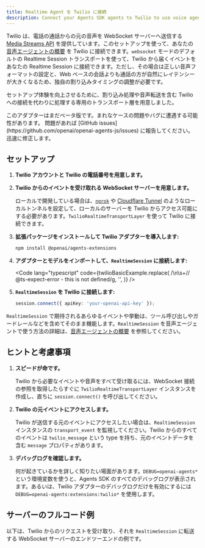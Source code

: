 ```yaml
---
title: Realtime Agent を Twilio に接続
description: Connect your Agents SDK agents to Twilio to use voice agents
---
```



Twilio は、電話の通話からの元の音声を WebSocket サーバーへ送信する [Media Streams API](https://www.twilio.com/docs/voice/media-streams) を提供しています。このセットアップを使って、あなたの [音声エージェントの概要](/openai-agents-js/ja/guides/voice-agents) を Twilio に接続できます。`websocket` モードのデフォルトの Realtime Session トランスポートを使って、Twilio から届くイベントをあなたの Realtime Session に接続できます。ただし、その場合は正しい音声フォーマットの設定と、Web ベースの会話よりも通話の方が自然にレイテンシーが大きくなるため、独自の割り込みタイミングの調整が必要です。

セットアップ体験を向上させるために、割り込み処理や音声転送を含む Twilio への接続を代わりに処理する専用のトランスポート層を用意しました。

<Aside type="caution">
  このアダプターはまだベータ版です。まれなケースの問題やバグに遭遇する可能性があります。
  問題があれば [GitHub
  issues](https://github.com/openai/openai-agents-js/issues)
  に報告してください。迅速に修正します。
</Aside>

## セットアップ

<Steps>

1. **Twilio アカウントと Twilio の電話番号を用意します。**

2. **Twilio からのイベントを受け取れる WebSocket サーバーを用意します。**

   ローカルで開発している場合は、[`ngrok`](https://ngrok.io/) や
   [Cloudflare Tunnel](https://developers.cloudflare.com/pages/how-to/preview-with-cloudflare-tunnel/)
   のようなローカルトンネルを設定して、ローカルのサーバーを Twilio からアクセス可能にする必要があります。`TwilioRealtimeTransportLayer`
   を使って Twilio に接続できます。

3. **拡張パッケージをインストールして Twilio アダプターを導入します:**

   ```bash
   npm install @openai/agents-extensions
   ```

4. **アダプターとモデルをインポートして、`RealtimeSession` に接続します:**

   <Code
     lang="typescript"
     code={twilioBasicExample.replace(
       /\n\s+\/\/ @ts-expect-error - this is not defined/g,
       '',
     )}
   />

5. **`RealtimeSession` を Twilio に接続します:**

   ```typescript
   session.connect({ apiKey: 'your-openai-api-key' });
   ```

</Steps>

`RealtimeSession` で期待されるあらゆるイベントや挙動は、ツール呼び出しやガードレールなどを含めてそのまま機能します。`RealtimeSession` を音声エージェントで使う方法の詳細は、[音声エージェントの概要](/openai-agents-js/ja/guides/voice-agents) を参照してください。

## ヒントと考慮事項

1. **スピードが命です。**

   Twilio から必要なイベントや音声をすべて受け取るには、WebSocket 接続の参照を取得したらすぐに
   `TwilioRealtimeTransportLayer` インスタンスを作成し、直ちに `session.connect()` を呼び出してください。

2. **Twilio の元イベントにアクセスします。**

   Twilio が送信する元のイベントにアクセスしたい場合は、`RealtimeSession` インスタンスの
   `transport_event` を監視してください。Twilio からのすべてのイベントは `twilio_message` という type を持ち、元のイベントデータを含む `message` プロパティがあります。

3. **デバッグログを確認します。**

   何が起きているかを詳しく知りたい場面があります。`DEBUG=openai-agents*` という環境変数を使うと、Agents SDK のすべてのデバッグログが表示されます。あるいは、Twilio アダプターのデバッグログだけを有効にするには
   `DEBUG=openai-agents:extensions:twilio*` を使用します。

## サーバーのフルコード例

以下は、Twilio からのリクエストを受け取り、それを `RealtimeSession` に転送する WebSocket サーバーのエンドツーエンドの例です。

<Code
  lang="typescript"
  code={twilioServerExample}
  title="Fastify を使ったサンプルサーバー"
/>
